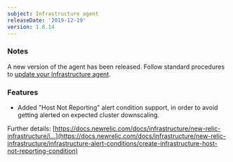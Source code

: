 ```yaml
---
subject: Infrastructure agent
releaseDate: '2019-12-19'
version: 1.8.14
---
```


### Notes

A new version of the agent has been released. Follow standard procedures to [update your Infrastructure agent](/docs/infrastructure/new-relic-infrastructure/installation/update-infrastructure-agent).

### Features

* Added "Host Not Reporting" alert condition support, in order to avoid getting alerted on expected cluster downscaling.

Further details: [https://docs.newrelic.com/docs/infrastructure/new-relic-infrastructure/i...](https://docs.newrelic.com/docs/infrastructure/new-relic-infrastructure/infrastructure-alert-conditions/create-infrastructure-host-not-reporting-condition)
